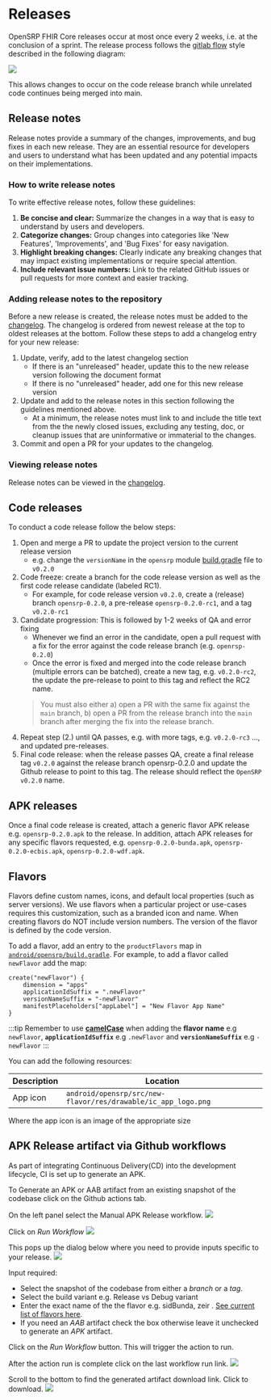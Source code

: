 # Releases

OpenSRP FHIR Core releases occur at most once every 2 weeks, i.e. at the conclusion of a sprint. The release process follows the [gitlab flow](https://docs.gitlab.com/ee/topics/gitlab_flow.html#release-branches-with-gitlab-flow) style described in the following diagram:

![](/img/gitlabflow.png)

This allows changes to occur on the code release branch while unrelated code continues being merged into main.

## Release notes

Release notes provide a summary of the changes, improvements, and bug fixes in each new release. They are an essential resource for developers and users to understand what has been updated and any potential impacts on their implementations.

### How to write release notes

To write effective release notes, follow these guidelines:

1. **Be concise and clear:** Summarize the changes in a way that is easy to understand by users and developers.
2. **Categorize changes:** Group changes into categories like 'New Features', 'Improvements', and 'Bug Fixes' for easy navigation.
3. **Highlight breaking changes:** Clearly indicate any breaking changes that may impact existing implementations or require special attention.
4. **Include relevant issue numbers:** Link to the related GitHub issues or pull requests for more context and easier tracking.

### Adding release notes to the repository

Before a new release is created, the release notes must be added to the [changelog](https://github.com/opensrp/fhircore/blob/main/CHANGELOG.md). The changelog is ordered from newest release at the top to oldest releases at the bottom. Follow these steps to add a changelog entry for your new release:

1. Update, verify, add to the latest changelog section
    * If there is an "unreleased" header, update this to the new release version following the document format
    * If there is no "unreleased" header, add one for this new release version
2. Update and add to the release notes in this section following the guidelines mentioned above.
    * At a minimum, the release notes must link to and include the title text from the the newly closed issues, excluding any testing, doc, or cleanup issues that are uninformative or immaterial to the changes.
3. Commit and open a PR for your updates to the changelog.

### Viewing release notes

Release notes can be viewed in the [changelog](https://github.com/opensrp/fhircore/blob/main/CHANGELOG.md).

## Code releases

To conduct a code release follow the below steps:

1. Open and merge a PR to update the project version to the current release version
    * e.g. change the `versionName` in the `opensrp` module [build.gradle](https://github.com/opensrp/fhircore/blob/main/android/opensrp/build.gradle#L28) file to `v0.2.0`
2. Code freeze: create a branch for the code release version as well as the first code release candidate (labeled RC1).
    * For example, for code release version `v0.2.0`, create a (release) branch `opensrp-0.2.0`, a pre-release `opensrp-0.2.0-rc1`, and a tag `v0.2.0-rc1`
3. Candidate progression: This is followed by 1-2 weeks of QA and error fixing
    * Whenever we find an error in the candidate, open a pull request with a fix for the error against the code release branch (e.g.  `openrsp-0.2.0`)
    * Once the error is fixed and merged into the code release branch (multiple errors can be batched), create a new tag, e.g. `v0.2.0-rc2`, the update the pre-release to point to this tag and reflect the RC2 name.
    > You must also either a) open a PR with the same fix against the `main` branch, b) open a PR from the release branch into the `main` branch after merging the fix into the release branch.
4. Repeat step (2.) until QA passes, e.g. with more tags, e.g. `v0.2.0-rc3` ..., and updated pre-releases.
5. Final code release: when the release passes QA, create a final release tag `v0.2.0` against the release branch opensrp-0.2.0 and update the Github release to point to this tag. The release should reflect the `OpenSRP v0.2.0` name.

## APK releases

Once a final code release is created, attach a generic flavor APK release e.g. `opensrp-0.2.0.apk` to the release. In addition, attach APK releases for any specific flavors requested, e.g. `opensrp-0.2.0-bunda.apk`, `opensrp-0.2.0-ecbis.apk`, `opensrp-0.2.0-wdf.apk`.

## Flavors

Flavors define custom names, icons, and default local properties (such as server versions). We use flavors when a particular project or use-cases requires this customization, such as a branded icon and name. When creating flavors do NOT include version numbers. The version of the flavor is defined by the code version.

To add a flavor, add an entry to the `productFlavors` map in [`android/opensrp/build.gradle`](https://github.com/opensrp/fhircore/blob/main/android/opensrp/build.gradle). For example, to add a flavor called `newFlavor` add the map:

```
create("newFlavor") {
    dimension = "apps"
    applicationIdSuffix = ".newFlavor"
    versionNameSuffix = "-newFlavor"
    manifestPlaceholders["appLabel"] = "New Flavor App Name"
}
```

:::tip
Remember to use **[camelCase](https://en.wikipedia.org/wiki/Camel_case)** when adding the **flavor name** e.g `newFlavor`, **`applicationIdSuffix`** e.g `.newFlavor` and **`versionNameSuffix`** e.g `-newFlavor`
:::

You can add the following resources:

Description|Location
---|---
App icon|`android/opensrp/src/new-flavor/res/drawable/ic_app_logo.png`

Where the app icon is an image of the appropriate size

## APK Release artifact via Github workflows

As part of integrating Continuous Delivery(CD) into the development lifecycle, CI is set up to generate an APK.

To Generate an APK or AAB artifact from an existing snapshot of the codebase click on the Github actions tab.

On the left panel select the Manual APK Release workflow.
![](/img/manual-workflow-menu-item.png)

Click on _Run Workflow_
![](/img/manual-workflow-run-button.png)

This pops up the dialog below where you need to provide inputs specific to your release.
![](/img/manual-workflow-input-popup.png)

Input required:
- Select the snapshot of the codebase from either a _branch_ or a _tag_. 
- Select the build variant e.g. Release vs Debug variant
- Enter the exact name of the the flavor e.g. sidBunda, zeir . [See current list of flavors here](https://github.com/opensrp/fhircore/blob/025125106b5467c26d32de9b60387429d0808548/android/quest/build.gradle.kts#L182).
- If you need an *AAB* artifact check the box otherwise leave it unchecked to generate an *APK* artifact.

Click on the *Run Workflow* button. This will trigger the action to run.

After the action run is complete click on the last workflow run link.
![](/img/manual-workflow-run-link.png)

Scroll to the bottom to find the generated artifact download link. Click to download.
![](/img/manual-workflow-release-artifact-link.png)

